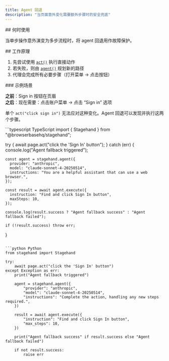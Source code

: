 ```yaml
---
title: Agent 回退
description: "当页面意外变化需要额外步骤时的安全兜底"
---
```


<div id="when-to-use">
  ## 何时使用
</div>

当单步操作意外演变为多步流程时，将 agent 回退用作故障保护。

<div id="how-it-works">
  ## 工作原理
</div>

1. 先尝试使用 [`act()`](/zh/basics/act) 执行直接动作
2. 若失败，则由 [`agent()`](/zh/basics/agent) 规划新的路径
3. 代理会完成所有必要步骤（打开菜单 → 点击按钮）

<div id="example-scenario">
  ### 示例场景
</div>

**之前**：Sign in 按钮在页眉\
**之后**：现在需要：点击账户菜单 → 点击 “Sign in” 选项

单个 `act("click sign in")` 无法应对这种变化。Agent 回退可以发现并执行这两个步骤。

<CodeGroup>
  ```typescript TypeScript
  import { Stagehand } from "@browserbasehq/stagehand";

  try {
    await page.act("click the 'Sign In' button");
  } catch (err) {
    console.log("Agent fallback triggered");

    const agent = stagehand.agent({
      provider: "anthropic",
      model: "claude-sonnet-4-20250514",
      instructions: "You are a helpful assistant that can use a web browser.",
    });

    const result = await agent.execute({
      instruction: "Find and click Sign In button",
      maxSteps: 10,
    });

    console.log(result.success ? "Agent fallback success" : "Agent fallback failed");

    if (!result.success) throw err;
  }
  ```

  ```python Python
  from stagehand import Stagehand

  try:
      await page.act("click the 'Sign In' button")
  except Exception as err:
      print("Agent fallback triggered")

      agent = stagehand.agent({
          "provider": "anthropic",
          "model": "claude-sonnet-4-20250514",
          "instructions": "Complete the action, handling any new steps required.",
      })

      result = await agent.execute({
          "instruction": "Find and click Sign In button",
          "max_steps": 10,
      })

      print("Agent fallback success" if result.success else "Agent fallback failed")

      if not result.success:
          raise err
  ```
</CodeGroup>
